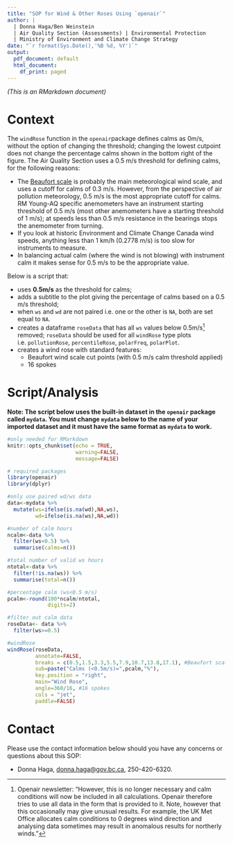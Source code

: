 ```yaml
---
title: "SOP for Wind & Other Roses Using `openair`"
author: |
  | Donna Haga/Ben Weinstein
  | Air Quality Section (Assessments) | Environmental Protection
  | Ministry of Environment and Climate Change Strategy
date: "`r format(Sys.Date(),'%B %d, %Y')`"
output:
  pdf_document: default
  html_document:
    df_print: paged
---
```


*(This is an RMarkdown document)*

# Context

The `windRose` function in the `openair`package defines calms as 0m/s, without the option of changing the threshold; changing the lowest cutpoint does not change the percentage calms shown in the bottom right of the figure. The Air Quality Section uses a 0.5 m/s threshold for defining calms, for the following reasons:

*    The [Beaufort scale](https://en.wikipedia.org/wiki/Beaufort_scale) is probably the main meteorological wind scale, and uses a cutoff for calms of 0.3 m/s. However, from the perspective of air pollution meteorology, 0.5 m/s is the most appropriate cutoff for calms. RM Young-AQ specific anemometers have an instrument starting threshold of 0.5 m/s (most other anemometers have a starting threshold of 1 m/s); at speeds less than 0.5 m/s resistance in the bearings stops the anemometer from turning.
*    If you look at historic Environment and Climate Change Canada wind speeds, anything less than 1 km/h (0.2778 m/s) is too slow for instruments to measure.
*    In balancing actual calm (where the wind is not blowing) with instrument calm it makes sense for 0.5 m/s to be the appropriate value.

Below is a script that:

*   uses __0.5m/s__ as the threshold for calms;
*   adds a subtitle to the plot giving the percentage of calms based on a 0.5 m/s threshold;
*   when `ws` and `wd` are not paired i.e. one or the other is `NA`, both are set equal to `NA`.
*   creates a dataframe `roseData` that has all `ws` values below 0.5m/s[^1] removed; `roseData` should be used for all `windRose` type plots i.e. `pollutionRose`, `percentileRose`, `polarFreq`, `polarPlot`. 
*   creates a wind rose with standard features:
     + Beaufort wind scale cut points (with 0.5 m/s calm threshold applied)
     + 16 spokes

[^1]: Openair newsletter: "However, this is no longer necessary and calm conditions will now be included in all calculations. Openair therefore tries to use all data in the form that is provided to it. Note, however that this occasionally may give unusual results. For example, the UK Met Office allocates calm conditions to 0 degrees wind direction and analysing data sometimes may result in anomalous results for northerly winds."

# Script/Analysis

__Note: The script below uses the built-in dataset in the `openair` package called `mydata`. You must change `mydata` below to the name of your imported dataset and it must have the same format as `mydata` to work. __

```r
#only needed for RMarkdown
knitr::opts_chunk$set(echo = TRUE,
                      warning=FALSE,
                      message=FALSE)
```


```r
# required packages
library(openair)
library(dplyr)

#only use paired wd/ws data
data<-mydata %>% 
  mutate(ws=ifelse(is.na(wd),NA,ws),
         wd=ifelse(is.na(ws),NA,wd))

#number of calm hours
ncalm<-data %>% 
  filter(ws<0.5) %>% 
  summarise(calms=n())

#total number of valid ws hours
ntotal<-data %>% 
  filter(!is.na(ws)) %>% 
  summarise(total=n())

#percentage calm (ws<0.5 m/s)
pcalm<-round(100*ncalm/ntotal,
             digits=2)

#filter out calm data
roseData<- data %>% 
  filter(ws>=0.5)

#windRose
windRose(roseData,
         annotate=FALSE,
         breaks = c(0.5,1.5,3.3,5.5,7.9,10.7,13.8,17.1), #Beaufort scale with 0.5 as lowest cut point.
         sub=paste("Calms (<0.5m/s)=",pcalm,"%"),
         key.position = "right",
         main="Wind Rose",
         angle=360/16, #16 spokes
         cols = "jet",
         paddle=FALSE) 
```

# Contact
Please use the contact information below should you have any concerns or questions about this SOP:

-    Donna Haga, [donna.haga@gov.bc.ca](mailto:donna.haga@gov.bc.ca), 250-420-6320.
